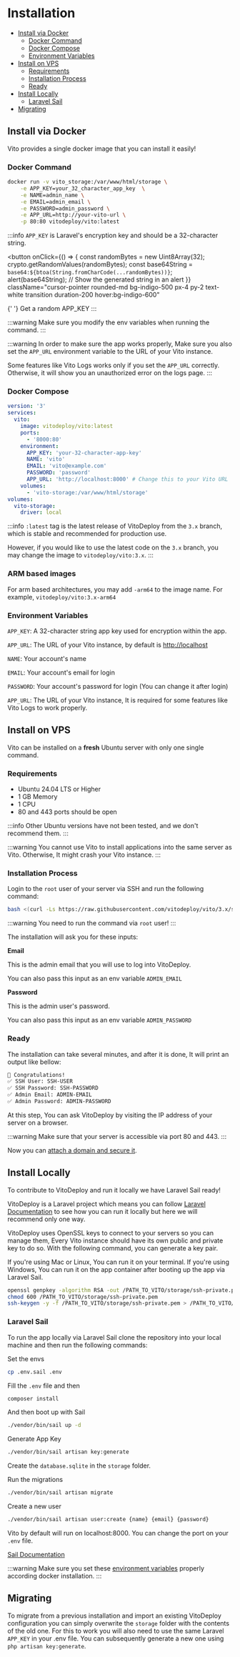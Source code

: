 # Installation

- [Install via Docker](#install-via-docker)
  - [Docker Command](#docker-command)
  - [Docker Compose](#docker-compose)
  - [Environment Variables](#environment-variables)
- [Install on VPS](#install-on-vps)
  - [Requirements](#requirements)
  - [Installation Process](#installation-process)
  - [Ready](#ready)
- [Install Locally](#install-locally)
  - [Laravel Sail](#laravel-sail)
- [Migrating](#migrating)

## Install via Docker

Vito provides a single docker image that you can install it easily!

### Docker Command

```sh
docker run -v vito_storage:/var/www/html/storage \
    -e APP_KEY=your_32_character_app_key  \
    -e NAME=admin_name \
    -e EMAIL=admin_email \
    -e PASSWORD=admin_password \
    -e APP_URL=http://your-vito-url \
    -p 80:80 vitodeploy/vito:latest
```

:::info
`APP_KEY` is Laravel's encryption key and should be a 32-character string.

<button
  onClick={() => {
    const randomBytes = new Uint8Array(32);
    crypto.getRandomValues(randomBytes);
    const base64String = `base64:${btoa(String.fromCharCode(...randomBytes))}`;
    alert(base64String); // Show the generated string in an alert
  }}
  className="cursor-pointer rounded-md bg-indigo-500 px-4 py-2 text-white transition duration-200 hover:bg-indigo-600"
>
  {' '}
  Get a random APP_KEY
</button>
:::

:::warning
Make sure you modify the env variables when running the command.
:::

:::warning
In order to make sure the app works properly, Make sure you also set the `APP_URL` environment variable to the URL of your Vito instance.

Some features like Vito Logs works only if you set the `APP_URL` correctly. Otherwise, it will show you an unauthorized error on the logs page.
:::

### Docker Compose

```yaml
version: '3'
services:
  vito:
    image: vitodeploy/vito:latest
    ports:
      - '8000:80'
    environment:
      APP_KEY: 'your-32-character-app-key'
      NAME: 'vito'
      EMAIL: 'vito@example.com'
      PASSWORD: 'password'
      APP_URL: 'http://localhost:8000' # Change this to your Vito URL
    volumes:
      - 'vito-storage:/var/www/html/storage'
volumes:
  vito-storage:
    driver: local
```

:::info
`:latest` tag is the latest release of VitoDeploy from the `3.x` branch, which is stable and recommended for production use.

However, if you would like to use the latest code on the `3.x` branch, you may change the image to `vitodeploy/vito:3.x`.
:::

### ARM based images

For arm based architectures, you may add `-arm64` to the image name. For example, `vitodeploy/vito:3.x-arm64`

### Environment Variables

`APP_KEY`: A 32-character string app key used for encryption within the app.

`APP_URL`: The URL of your Vito instance, by default is <http://localhost>

`NAME`: Your account's name

`EMAIL`: Your account's email for login

`PASSWORD`: Your account's password for login (You can change it after login)

`APP_URL`: The URL of your Vito instance, It is required for some features like Vito Logs to work properly.

## Install on VPS

Vito can be installed on a **fresh** Ubuntu server with only one single command.

### Requirements

- Ubuntu 24.04 LTS or Higher
- 1 GB Memory
- 1 CPU
- 80 and 443 ports should be open

:::info
Other Ubuntu versions have not been tested, and we don't recommend them.
:::

:::warning
You cannot use Vito to install applications into the same server as Vito. Otherwise, It might crash your Vito instance.
:::

### Installation Process

Login to the `root` user of your server via SSH and run the following command:

```sh
bash <(curl -Ls https://raw.githubusercontent.com/vitodeploy/vito/3.x/scripts/install.sh)
```

:::warning
You need to run the command via `root` user!
:::

The installation will ask you for these inputs:

**Email**

This is the admin email that you will use to log into VitoDeploy.

You can also pass this input as an env variable `ADMIN_EMAIL`

**Password**

This is the admin user's password.

You can also pass this input as an env variable `ADMIN_PASSWORD`

### Ready

The installation can take several minutes, and after it is done, It will print an output like bellow:

```txt
🎉 Congratulations!
✅ SSH User: SSH-USER
✅ SSH Password: SSH-PASSWORD
✅ Admin Email: ADMIN-EMAIL
✅ Admin Password: ADMIN-PASSWORD
```

At this step, You can ask VitoDeploy by visiting the IP address of your server on a browser.

:::warning
Make sure that your server is accessible via port 80 and 443.
:::

Now you can [attach a domain and secure it](./securing).

## Install Locally

To contribute to VitoDeploy and run it locally we have Laravel Sail ready!

VitoDeploy is a Laravel project which means you can follow [Laravel Documentation](https://laravel.com) to see how you can run it locally but
here we will recommend only one way.

VitoDeploy uses OpenSSL keys to connect to your servers so you can manage them, Every Vito instance should have its own
public and private key to do so. With the following command, you can generate a key pair.

If you're using Mac or Linux, You can run it on your terminal. If you're using Windows, You can run it on the app
container after booting up the app via Laravel Sail.

```sh
openssl genpkey -algorithm RSA -out /PATH_TO_VITO/storage/ssh-private.pem
chmod 600 /PATH_TO_VITO/storage/ssh-private.pem
ssh-keygen -y -f /PATH_TO_VITO/storage/ssh-private.pem > /PATH_TO_VITO/storage/ssh-public.key
```

### Laravel Sail

To run the app locally via Laravel Sail clone the repository into your local machine and then run the following
commands:

Set the envs

```sh
cp .env.sail .env
```

Fill the `.env` file and then

```sh
composer install
```

And then boot up with Sail

```sh
./vendor/bin/sail up -d
```

Generate App Key

```sh
./vendor/bin/sail artisan key:generate
```

Create the `database.sqlite` in the `storage` folder.

Run the migrations

```sh
./vendor/bin/sail artisan migrate
```

Create a new user

```sh
./vendor/bin/sail artisan user:create {name} {email} {password}
```

Vito by default will run on localhost:8000. You can change the port on your `.env` file.

[Sail Documentation](https://laravel.com/docs/10.x/sail)

:::warning
Make sure you set these [environment variables](#environment-variables) properly according docker installation.
:::

## Migrating

To migrate from a previous installation and import an existing VitoDeploy configuration you can simply overwrite the
`storage` folder with the contents of the old one. For this to work you will also need to use the same Laravel `APP_KEY`
in your .env file. You can subsequently generate a new one using `php artisan key:generate`.
